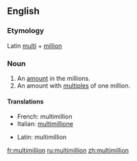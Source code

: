 ==English==

===Etymology===
Latin [[multi]] + [[million]]

===Noun===
{{en-noun}}

# An [[amount]] in the millions.
# An amount with [[multiple]]s of one million.

====Translations====
{{top}}
* French: multimillion
* Italian: [[multimillione]]
{{mid}}
* Latin: multimillion
{{bottom}}

[[fr:multimillion]]
[[ru:multimillion]]
[[zh:multimillion]]